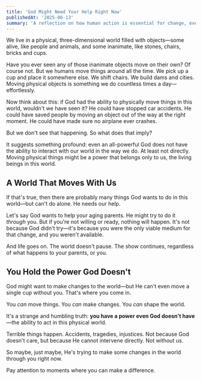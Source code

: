 ```yaml
---
title: 'God Might Need Your Help Right Now'
publishedAt: '2025-06-13'
summary: 'A reflection on how human action is essential for change, even for God.'
---
```


We live in a physical, three-dimensional world filled with objects—some alive, like people and animals, and some inanimate, like stones, chairs, bricks and cups.

Have you ever seen any of those inanimate objects move on their own? Of course not. But we humans move things around all the time. We pick up a cup and place it somewhere else. We shift chairs. We build dams and cities. Moving physical objects is something we do countless times a day—effortlessly.

Now think about this: if God had the ability to physically move things in this world, wouldn't we have seen it? He could have stopped car accidents. He could have saved people by moving an object out of the way at the right moment. He could have made sure no airplane ever crashes.

But we don't see that happening. So what does that imply?

It suggests something profound: even an all-powerful God does not have the ability to interact with our world in the way we do. At least not directly. Moving physical things might be a power that belongs only to us, the living beings in this world.

## A World That Moves With Us

If that's true, then there are probably many things God wants to do in this world—but can't do alone. He needs our help.

Let's say God wants to help your aging parents. He might try to do it _through_ you. But if you're not willing or ready, nothing will happen. It's not because God didn't try—it's because you were the only viable medium for that change, and you weren't available.

And life goes on. The world doesn't pause. The show continues, regardless of what happens to your parents, or you.

## You Hold the Power God Doesn't

God might want to make changes to the world—but He can't even move a single cup without you. That's where you come in.

You _can_ move things. You _can_ make changes. You _can_ shape the world.

It's a strange and humbling truth: **you have a power even God doesn't have**—the ability to act in this physical world.

Terrible things happen. Accidents, tragedies, injustices. Not because God doesn't care, but because He cannot intervene directly. Not without us.

So maybe, just maybe, He's trying to make some changes in the world through you right now.

Pay attention to moments where you can make a difference.
